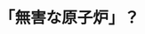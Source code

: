 ﻿---
title: "「無害な原子炉」？"
category: "環境・社会理工学院"
vol: 34
interviewee: "赤塚 洋 "
url: ""
tags: ["原子","炉","無害"]
pdf: "34-2.pdf"
career: ""
pdfurl: "34-2/34-2.pdf"
preface: "赤塚で行われている様々な研究の中でも、少し前に理論が完成した「無害な原子力から自ら整合性を有する原子力」の紹介。"
---
